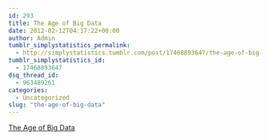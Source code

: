 ```yaml
---
id: 293
title: The Age of Big Data
date: 2012-02-12T04:17:22+00:00
author: Admin
tumblr_simplystatistics_permalink:
  - http://simplystatistics.tumblr.com/post/17468893647/the-age-of-big-data
tumblr_simplystatistics_id:
  - 17468893647
dsq_thread_id:
  - 963489261
categories:
  - Uncategorized
slug: "the-age-of-big-data"
---
```

[The Age of Big Data](http://www.nytimes.com/2012/02/12/sunday-review/big-datas-impact-in-the-world.html)
